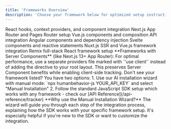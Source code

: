 ```yaml
---
title: 'Frameworks Overview'
description: 'Choose your framework below for optimized setup instructions and best practices.'
---
```


<CardGroup cols={3}>
  <Card
    title="React"
    href="/frameworks/react-integration"
  >
    React hooks, context providers, and component integration
  </Card>
  <Card
    title="Next.js"
    href="/frameworks/nextjs-setup"
  >
    Next.js App Router and Pages Router setup
  </Card>
  <Card
    title="Vue.js"
    href="/frameworks/vue-integration"
  >
    Vue.js components and composition API integration
  </Card>
  <Card
    title="Angular"
    href="/frameworks/angular-integration"
  >
    Angular components and dependency injection
  </Card>
  <Card
    title="Svelte"
    href="/frameworks/svelte-integration"
  >
    Svelte components and reactive statements
  </Card>
  <Card
    title="Nuxt.js"
    href="/frameworks/nuxt-integration"
  >
    Nuxt.js SSR and Vue.js framework integration
  </Card>
  <Card
    title="Remix"
    href="/frameworks/remix-integration"
  >
    Remix full-stack React framework setup
  </Card>
</CardGroup>

<Note>
  **Frameworks with Server Components** (like Next.js 13+ App Router): For optimal performance, use a separate providers file marked with `'use client'` instead of adding the directive to your root layout. This preserves Server Component benefits while enabling client-side tracking.
</Note>

<Note>
  Don't see your framework listed? You have two options:
  1. Use our AI installation wizard with manual mode: `npx humanbehavior-js YOUR_API_KEY` and select "Manual Installation"
  2. Follow the standard JavaScript SDK setup which works with any framework - check our [API Reference](/api-reference/tracker)
</Note>

<Tip>
  **Why use the Manual Installation Wizard?**
  The wizard will guide you through each step of the integration process, explaining how the SDK works with your specific framework setup. It's especially helpful if you're new to the SDK or want to customize the integration.
</Tip>